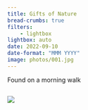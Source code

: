 ```yaml
---
title: Gifts of Nature
bread-crumbs: true
filters:
    - lightbox
lightbox: auto
date: 2022-09-10
date-format: "MMM YYYY"
image: photos/001.jpg
---
```


Found on a morning walk

::: {style="display: grid;grid-template-columns: repeat(auto-fill, minmax(250px, 1fr));grid-gap: 1em;"}


![](photos/001.jpg){group="my-gallery"}

:::
